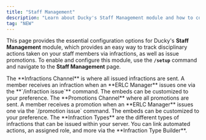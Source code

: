 ```yaml
---
title: "Staff Management"
description: "Learn about Ducky's Staff Management module and how to configure it."
tag: "NEW"
---
```


This page provides the essential configuration options for Ducky's **Staff Management** module, which provides an easy way to track disciplinary actions taken on your staff members via infractions, as well as issue promotions. To enable and configure this module, use the **`/setup`** command and navigate to the **Staff Management** page.

<Steps>
  <Step title="Infractions Channel" titleSize="h2">
    The **Infractions Channel** is where all issued infractions are sent. A member receives an infraction when an **ERLC Manager** issues one via the **`/infraction issue`** command. The embeds can be customized to your preference.
  </Step>
  <Step title="Promotions Channel" titleSize="h2">
    The **Promotions Channel** where all promotions are sent. A member receives a promotion when an **ERLC Manager** issues one via the `/promotion issue` command. The embeds can be customized to your preference.
  </Step>
  <Step title="Infraction Types" titleSize="h2">
    The **Infraction Types** are the different types of infractions that can be issued within your server. You can link automated actions, an assigned role, and more via the **Infraction Type Builder**.
  </Step>
</Steps>